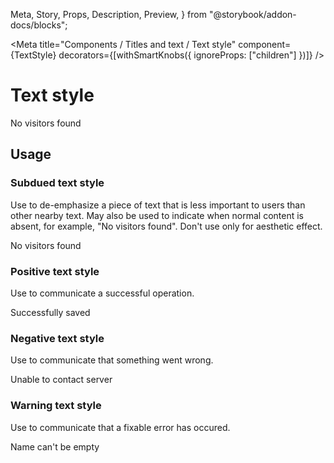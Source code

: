   Meta,
  Story,
  Props,
  Description,
  Preview,
} from "@storybook/addon-docs/blocks";

<Meta
  title="Components / Titles and text / Text style"
  component={TextStyle}
  decorators={[withSmartKnobs({ ignoreProps: ["children"] })]}
/>

# Text style

<Description of={TextStyle} />

<Preview withToolbar>
  <Story name="Example">
    <TextStyle variation="subdued">No visitors found</TextStyle>
  </Story>
</Preview>

<Props of={TextStyle} />

## Usage

### Subdued text style

Use to de-emphasize a piece of text that is less important to users than other nearby
text. May also be used to indicate when normal content is absent, for example, "No
visitors found". Don't use only for aesthetic effect.

<Preview>
  <Story name="Subdued text style">
    <TextStyle variation="subdued">No visitors found</TextStyle>
  </Story>
</Preview>

### Positive text style

Use to communicate a successful operation.

<Preview>
  <Story name="Positive text style">
    <TextStyle variation="positive">Successfully saved</TextStyle>
  </Story>
</Preview>

### Negative text style

Use to communicate that something went wrong.

<Preview>
  <Story name="Negative text style">
    <TextStyle variation="negative">Unable to contact server</TextStyle>
  </Story>
</Preview>

### Warning text style

Use to communicate that a fixable error has occured.

<Preview>
  <Story name="Warning text style">
    <TextStyle variation="warning">Name can't be empty</TextStyle>
  </Story>
</Preview>
